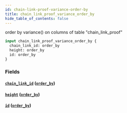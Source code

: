 ```yaml
---
id: chain-link-proof-variance-order-by
title: chain_link_proof_variance_order_by
hide_table_of_contents: false
---
```


order by variance() on columns of table "chain_link_proof"

```graphql
input chain_link_proof_variance_order_by {
  chain_link_id: order_by
  height: order_by
  id: order_by
}
```

### Fields

#### [`chain_link_id`](#) ([`order_by`](../enums/order-by))

#### [`height`](#) ([`order_by`](../enums/order-by))

#### [`id`](#) ([`order_by`](../enums/order-by))
